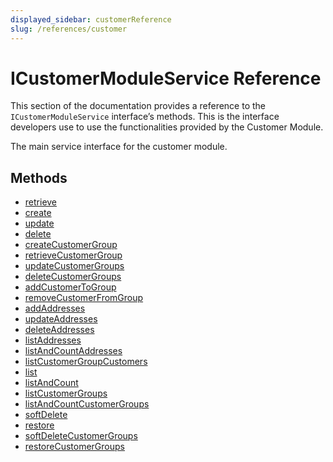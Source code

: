 ```yaml
---
displayed_sidebar: customerReference
slug: /references/customer
---
```



# ICustomerModuleService Reference

This section of the documentation provides a reference to the `ICustomerModuleService` interface’s methods. This is the interface developers use to use the functionalities provided by the Customer Module.

The main service interface for the customer module.

## Methods

- [retrieve](../ICustomerModuleService/methods/customer.ICustomerModuleService.retrieve.mdx)
- [create](../ICustomerModuleService/methods/customer.ICustomerModuleService.create.mdx)
- [update](../ICustomerModuleService/methods/customer.ICustomerModuleService.update.mdx)
- [delete](../ICustomerModuleService/methods/customer.ICustomerModuleService.delete.mdx)
- [createCustomerGroup](../ICustomerModuleService/methods/customer.ICustomerModuleService.createCustomerGroup.mdx)
- [retrieveCustomerGroup](../ICustomerModuleService/methods/customer.ICustomerModuleService.retrieveCustomerGroup.mdx)
- [updateCustomerGroups](../ICustomerModuleService/methods/customer.ICustomerModuleService.updateCustomerGroups.mdx)
- [deleteCustomerGroups](../ICustomerModuleService/methods/customer.ICustomerModuleService.deleteCustomerGroups.mdx)
- [addCustomerToGroup](../ICustomerModuleService/methods/customer.ICustomerModuleService.addCustomerToGroup.mdx)
- [removeCustomerFromGroup](../ICustomerModuleService/methods/customer.ICustomerModuleService.removeCustomerFromGroup.mdx)
- [addAddresses](../ICustomerModuleService/methods/customer.ICustomerModuleService.addAddresses.mdx)
- [updateAddresses](../ICustomerModuleService/methods/customer.ICustomerModuleService.updateAddresses.mdx)
- [deleteAddresses](../ICustomerModuleService/methods/customer.ICustomerModuleService.deleteAddresses.mdx)
- [listAddresses](../ICustomerModuleService/methods/customer.ICustomerModuleService.listAddresses.mdx)
- [listAndCountAddresses](../ICustomerModuleService/methods/customer.ICustomerModuleService.listAndCountAddresses.mdx)
- [listCustomerGroupCustomers](../ICustomerModuleService/methods/customer.ICustomerModuleService.listCustomerGroupCustomers.mdx)
- [list](../ICustomerModuleService/methods/customer.ICustomerModuleService.list.mdx)
- [listAndCount](../ICustomerModuleService/methods/customer.ICustomerModuleService.listAndCount.mdx)
- [listCustomerGroups](../ICustomerModuleService/methods/customer.ICustomerModuleService.listCustomerGroups.mdx)
- [listAndCountCustomerGroups](../ICustomerModuleService/methods/customer.ICustomerModuleService.listAndCountCustomerGroups.mdx)
- [softDelete](../ICustomerModuleService/methods/customer.ICustomerModuleService.softDelete.mdx)
- [restore](../ICustomerModuleService/methods/customer.ICustomerModuleService.restore.mdx)
- [softDeleteCustomerGroups](../ICustomerModuleService/methods/customer.ICustomerModuleService.softDeleteCustomerGroups.mdx)
- [restoreCustomerGroups](../ICustomerModuleService/methods/customer.ICustomerModuleService.restoreCustomerGroups.mdx)
